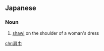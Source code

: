 ==Japanese==
{{ja-kanjitab|肩|巾}}

===Noun===
{{ja-noun|ひれ}}

# {{lb|ja|archaic|sort=ひれ}} [[shawl]] on the shoulder of a woman's dress

[[chr:肩巾]]